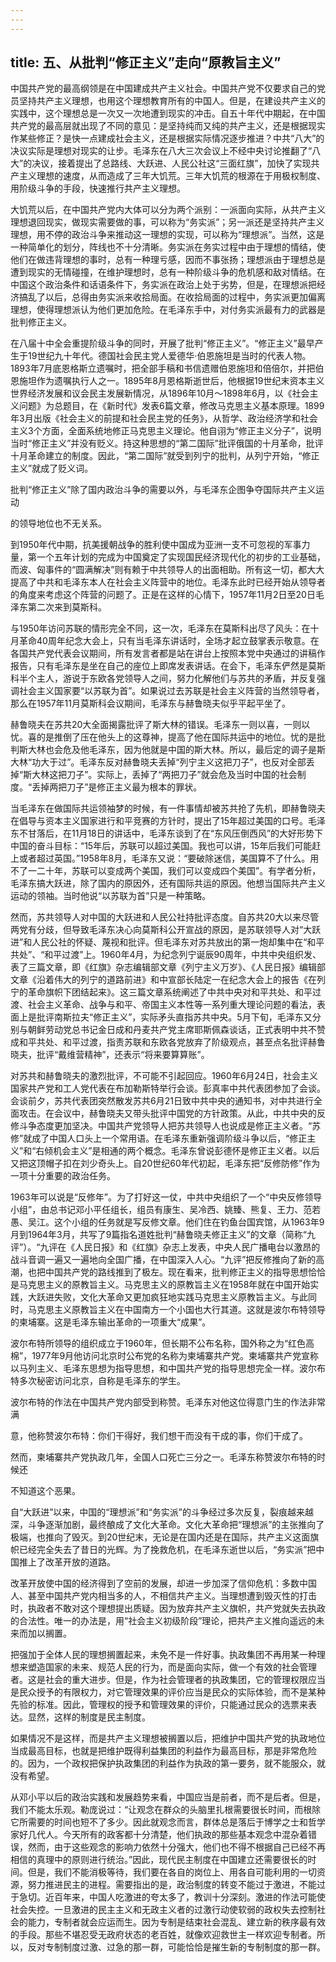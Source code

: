 ```yaml
---
---
---
```

title: 五、从批判“修正主义”走向“原教旨主义”
---



中国共产党的最高纲领是在中国建成共产主义社会。中国共产党不仅要求自己的党员坚持共产主义理想，也用这个理想教育所有的中国人。但是，在建设共产主义的实践中，这个理想总是一次又一次地遭到现实的冲击。自五十年代中期起，在中国共产党的最高层就出现了不同的意见：是坚持纯而又纯的共产主义，还是根据现实作某些修正？是快一点建成社会主义，还是根据实际情况逐步推进？中共“八大”的决议实际是理想对现实的让步。毛泽东在八大三次会议上不经中央讨论推翻了“八大”的决议，接着提出了总路线、大跃进、人民公社这“三面红旗”，加快了实现共产主义理想的速度，从而造成了三年大饥荒。三年大饥荒的根源在于用极权制度、用阶级斗争的手段，快速推行共产主义理想。

大饥荒以后，在中国共产党内大体可以分为两个派别：一派面向实际，从共产主义理想退回现实，做现实需要做的事，可以称为“务实派”；另一派还是坚持共产主义理想，用不停的政治斗争来推动这一理想的实现，可以称为“理想派”。当然，这是一种简单化的划分，阵线也不十分清晰。务实派在务实过程中由于理想的情结，使他们在做违背理想的事时，总有一种理亏感，因而不事张扬；理想派由于理想总是遭到现实的无情碰撞，在维护理想时，总有一种阶级斗争的危机感和敌对情结。在中国这个政治条件和话语条件下，务实派在政治上处于劣势，但是，在理想派把经济搞乱了以后，总得由务实派来收拾局面。在收拾局面的过程中，务实派更加偏离理想，使得理想派认为他们更加危险。在毛泽东手中，对付务实派最有力的武器是批判修正主义。

在八届十中全会重提阶级斗争的同时，开展了批判“修正主义”。“修正主义”最早产生于19世纪九十年代。德国社会民主党人爱德华·伯恩施坦是当时的代表人物。1893年7月底恩格斯立遗嘱时，把全部手稿和书信遗赠伯恩施坦和倍倍尔，并把伯恩施坦作为遗嘱执行人之一。1895年8月恩格斯逝世后，他根据19世纪末资本主义世界经济发展和议会民主发展新情况，从1896年10月～1898年6月，以《社会主义问题》为总题目，在《新时代》发表6篇文章，修改马克思主义基本原理。1899年3月出版《社会主义的前提和社会民主党的任务》，从哲学、政治经济学和社会主义3个方面，全面系统地修正马克思主义理论。他自诩为“修正主义分子”，说明当时“修正主义”并没有贬义。持这种思想的“第二国际”批评俄国的十月革命，批评十月革命建立的制度。因此，“第二国际”就受到列宁的批判，从列宁开始，“修正主义”就成了贬义词。

批判“修正主义”除了国内政治斗争的需要以外，与毛泽东企图争夺国际共产主义运动

的领导地位也不无关系。

到1950年代中期，抗美援朝战争的胜利使中国成为亚洲一支不可忽视的军事力量，第一个五年计划的完成为中国奠定了实现国民经济现代化的初步的工业基础，而波、匈事件的“圆满解决”则有赖于中共领导人的出面相助。所有这一切，都大大提高了中共和毛泽东本人在社会主义阵营中的地位。毛泽东此时已经开始从领导者的角度来考虑这个阵营的问题了。正是在这样的心情下，1957年11月2日至20日毛泽东第二次来到莫斯科。

与1950年访问苏联的情形完全不同，这一次，毛泽东在莫斯科出尽了风头：在十月革命40周年纪念大会上，只有当毛泽东讲话时，全场才起立鼓掌表示敬意。在各国共产党代表会议期间，所有发言者都是站在讲台上按照本党中央通过的讲稿作报告，只有毛泽东是坐在自己的座位上即席发表讲话。在会下，毛泽东俨然是莫斯科半个主人，游说于东欧各党领导人之间，努力化解他们与苏共的矛盾，并反复强调社会主义国家要“以苏联为首”。如果说过去苏联是社会主义阵营的当然领导者，那么在1957年11月莫斯科会议期间，毛泽东与赫鲁晓夫似乎平起平坐了。

赫鲁晓夫在苏共20大全面揭露批评了斯大林的错误。毛泽东一则以喜，一则以忧。喜的是推倒了压在他头上的这尊神，提高了他在国际共运中的地位。忧的是批判斯大林也会危及他毛泽东，因为他就是中国的斯大林。所以，最后定的调子是斯大林“功大于过”。毛泽东反对赫鲁晓夫丢掉“列宁主义这把刀子”，也反对全部丢掉“斯大林这把刀子”。实际上，丢掉了“两把刀子”就会危及当时中国的社会制度。“丢掉两把刀子”是修正主义最为根本的罪状。

当毛泽东在做国际共运领袖梦的时候，有一件事情却被苏共抢了先机，即赫鲁晓夫在倡导与资本主义国家进行和平竞赛的方针时，提出了15年超过美国的口号。毛泽东不甘落后，在11月18日的讲话中，毛泽东谈到了在“东风压倒西风”的大好形势下中国的奋斗目标：“15年后，苏联可以超过美国。我也可以讲，15年后我们可能赶上或者超过英国。”1958年8月，毛泽东又说：“要破除迷信，美国算不了什么。用不了一二十年，苏联可以变成两个美国，我们可以变成四个美国”。有学者分析，毛泽东搞大跃进，除了国内的原因外，还有国际共运的原因。他想当国际共产主义运动的领袖。当时他说“以苏联为首”只是一种策略。

然而，苏共领导人对中国的大跃进和人民公社持批评态度。自苏共20大以来尽管两党有分歧，但导致毛泽东决心向莫斯科公开宣战的原因，是苏联领导人对“大跃进”和人民公社的怀疑、蔑视和批评。但毛泽东对苏共放出的第一炮却集中在“和平共处”、“和平过渡”上。1960年4月，为纪念列宁诞辰90周年，中共中央组织发、表了三篇文章，即《红旗》杂志编辑部文章《列宁主义万岁》、《人民日报》编辑部文章《沿着伟大的列宁的道路前进》和中宣部长陆定一在纪念大会上的报告《在列宁的革命旗帜下团结起来》。这三篇文章系统阐述了中共中央对和平共处、和平过渡、社会主义革命、战争与和平、帝国主义本性等一系列重大理论问题的看法，表面上是批评南斯拉夫“修正主义”，实际矛头直指苏共中央。5月下旬，毛泽东又分别与朝鲜劳动党总书记金日成和丹麦共产党主席耶斯佩森谈话，正式表明中共不赞成和平共处、和平过渡，指责苏联和东欧各党放弃了阶级观点，甚至点名批评赫鲁晓夫，批评“戴维营精神”，还表示“将来要算算账”。

对苏共和赫鲁晓夫的激烈批评，不可能不引起回应。1960年6月24日，社会主义国家共产党和工人党代表在布加勒斯特举行会谈。彭真率中共代表团参加了会谈。会谈前夕，苏共代表团突然散发苏共6月21日致中共中央的通知书，对中共进行全面攻击。在会议中，赫鲁晓夫又带头批评中国党的方针政策。从此，中共中央的反修斗争态度更加坚决。中国共产党领导人把苏共领导人也说成是修正主义者。“苏修”就成了中国人口头上一个常用语。在毛泽东重新强调阶级斗争以后，“修正主义”和“右倾机会主义”是相通的两个概念。毛泽东曾说彭德怀是修正主义者。以后又把这顶帽子扣在刘少奇头上。自20世纪60年代初起，毛泽东把“反修防修”作为一项十分重要的政治任务。

1963年可以说是“反修年”。为了打好这一仗，中共中央组织了一个“中央反修领导小组”，由总书记邓小平任组长，组员有康生、吴冷西、姚臻、熊复、王力、范若愚、吴江。这个小组的任务就是写反修文章。他们住在钓鱼台国宾馆，从1963年9月到1964年3月，共写了9篇指名道姓批判“赫鲁晓夫修正主义”的文章（简称“九评”）。“九评在《人民日报》和《红旗》杂志上发表，中央人民广播电台以激昂的战斗音调一遍又一遍地向全国广播，在中国深入人心。“九评”把反修推向了新的高潮，也把中国共产党的路线推到了极左。现在看来，批判修正主义的指导思想恰恰是马克思主义的原教旨主义。马克思主义的原教旨主义在1958年就在中国开始实践，大跃进失败，文化大革命又更加疯狂地实践马克思主义原教旨主义。与此同时，马克思主义原教旨主义在中国南方一个小国也大行其道。这就是波尔布特领导的柬埔寨。这是毛泽东输出革命的一项重大“成果”。

波尔布特所领导的组织成立于1960年，但长期不公布名称，国外称之为“红色高棉”，1977年9月他访问北京时公布党的名称为柬埔寨共产党。柬埔寨共产党宣称以马列主义、毛泽东思想为指导思想，和中国共产党的指导思想完全一样。波尔布特多次秘密访问北京，自称是毛泽东的学生。

波尔布特的作法在中国共产党内部受到称赞。毛泽东对他这位得意门生的作法非常满

意，他称赞波尔布特：你们干得好，我们想干而没有干成的事，你们干成了。

然而，柬埔寨共产党执政几年，全国人口死亡三分之一。毛泽东称赞波尔布特的时候还

不知道这个恶果。

自“大跃进”以来，中国的“理想派”和“务实派”的斗争经过多次反复，裂痕越来越深，斗争逐渐加剧，最终酿成了文化大革命。文化大革命把“理想派”的主张推向了极端，也推向了毁灭。到20世纪末，无论是在国内还是在国际，共产主义这面旗帜已经完全失去了昔日的光辉。为了挽救危机，在毛泽东逝世以后，“务实派”把中国推上了改革开放的道路。

改革开放使中国的经济得到了空前的发展，却进一步加深了信仰危机：多数中国人、甚至中国共产党内相当多的人，不相信共产主义。当理想遭到毁灭性的打击时，执政者不敢对这个理想提出质疑。因为放弃共产主义旗帜，共产党就失去执政的合法性。唯一的办法是，用“社会主义初级阶段”理论，把共产主义推向遥远的未来而加以搁置。

把强加于全体人民的理想搁置起来，未免不是一件好事。执政集团不再用某一种理想来塑造国家的未来、规范人民的行为，而是面向实际，做一个有效的社会管理者。这是社会的重大进步。但是，作为社会管理者的执政集团，它的管理权限应当是民众授予的有限权力，对它管理效果的评价应当是民众的实际体验，而不是某种先验的标准。因此，管理权的授予和管理效果的评价，只能通过民众的选票来表达。显然，这样的制度是民主制度。

如果情况不是这样，而是共产主义理想被搁置以后，把维护中国共产党的执政地位当成最高目标，也就是把维护既得利益集团的利益作为最高目标，那是非常危险的。因为，一个政权把保护执政集团的利益作为执政的第一要务，就不能服众，就没有希望。

从邓小平以后的政治实践和发展趋势来看，中国应当是前者，而不是后者。但是，我们不能太乐观。勒庞说过：“让观念在群众的头脑里扎根需要很长时间，而根除它所需要的时间也短不了多少。因此就观念而言，群体总是落后于博学之士和哲学家好几代人。今天所有的政客都十分清楚，他们执政的那些基本观念中混杂着错误，然而，由于这些观念的影响力依然十分强大，他们也不得不根据自己已经不再相信的真理中的原则进行统治。”因此，现代民主制度在中国建立还需要很长的时间。但是，我们不能消极等待，我们要在各自的岗位上、用各自可能利用的一切资源，努力推进民主的进程。需要指出的是，政治制度的转变不能过于激进，不能过于急切。近百年来，中国人吃激进的夸太多了，教训十分深刻。激进的作法可能使社会失控。一旦激进的民主主义和无政主义者的过激行动使软弱的政权失去控制社会的能力，专制者就会应运而生。因为专制是结束社会混乱、建立新的秩序最有效的手段。那些不堪忍受无政府状态的老百姓，就像欢迎救世主一样欢迎专制者。所以，反对专制制度过激、过急的那一群，可能恰恰是摧生新的专制制度的那一群。